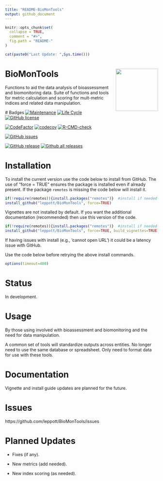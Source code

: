 ```yaml
---
title: "README-BioMonTools"
output: github_document
---
```


<!-- README.md is generated from README.Rmd. Please edit that file -->

```r
knitr::opts_chunk$set(
  collapse = TRUE,
  comment = "#>",
  fig.path = "README-"
)
```

```r
cat(paste0("Last Update: ",Sys.time()))
```
# BioMonTools <img src="man/figures/logo.png" align="right" height="139" />
Functions to aid the data analysis of bioassessment and biomonitoring data.
Suite of functions and tools for metric calculation and scoring for mult-metric
indices and related data manipulation.

 <!-- badges: start -->
# Badges
[![Maintenance](https://img.shields.io/badge/Maintained%3F-yes-green.svg)](https://GitHub.com/leppott/BioMonTools/graphs/commit-activity)
[![Life Cycle](https://img.shields.io/badge/lifecycle-stable-green.svg)](https://lifecycle.r-lib.org/articles/stages.html#stable)
[![GitHub license](https://img.shields.io/github/license/leppott/BioMonTools.svg)](https://github.com/leppott/BioMonTools/blob/master/LICENSE)

[![CodeFactor](https://www.codefactor.io/repository/github/leppott/BioMonTools/badge)](https://www.codefactor.io/repository/github/leppott/BioMonTools)
[![codecov](https://codecov.io/gh/leppott/BioMonTools/branch/master/graph/badge.svg)](https://app.codecov.io/gh/leppott/BioMonTools)
[![R-CMD-check](https://github.com/leppott/BioMonTools/actions/workflows/R-CMD-check.yaml/badge.svg)](https://github.com/leppott/BioMonTools/actions/workflows/R-CMD-check.yaml)

[![GitHub issues](https://img.shields.io/github/issues/leppott/BioMonTools.svg)](https://GitHub.com/leppott/BioMonTools/issues/)

[![GitHub release](https://img.shields.io/github/release/leppott/BioMonTools.svg)](https://GitHub.com/leppott/BioMonTools/releases/)
[![Github all releases](https://img.shields.io/github/downloads/leppott/BioMonTools/total.svg)](https://GitHub.com/leppott/BioMonTools/releases/)
<!-- badges: end -->

# Installation
To install the current version use the code below to install from GitHub.  The
use of "force = TRUE" ensures the package is installed even if already present.
If the package `remotes` is missing the code below will install it.

```r
if(!require(remotes)){install.packages("remotes")}  #install if needed
install_github("leppott/BioMonTools", force=TRUE)
```

Vignettes are not installed by default.  If you want the additional 
documentation (recommended) then use this version of the code.

```r
if(!require(remotes)){install.packages("remotes")}  #install if needed
install_github("leppott/BioMonTools", force=TRUE, build_vignettes=TRUE)
```

If having issues with install (e.g., 'cannot open URL') it could be a latency 
issue with GitHub.  

Use the code below before retrying the above install commands.

```r
options(timeout=400)
```

# Status
In development. 

# Usage
By those using involved with bioassessment and biomonitoring and the need for data manipulation.

A common set of tools will standardize outputs across entities.  No longer need to use 
the same database or spreadsheet.  Only need to format data for use with these tools.

# Documentation
Vignette and install guide updates are planned for the future.

# Issues
https://github.com/leppott/BioMonTools/issues

# Planned Updates

* Fixes (if any).

* New metrics (add needed).

* New index scoring (as needed).
